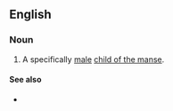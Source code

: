 ==English==

===Noun===
{{en-noun|sons of the manse|head=[[son]] [[of]] [[the]] [[manse]]}}

# A specifically [[male]] [[child of the manse]].

====See also====
* {{l|en|daughter of the manse}}
